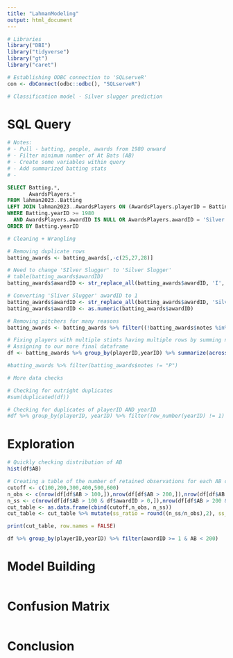 ```yaml
---
title: "LahmanModeling"
output: html_document
---
```


```r
# Libraries
library("DBI")
library("tidyverse")
library("gt")
library("caret")

# Establishing ODBC connection to 'SQLserveR'
con <- dbConnect(odbc::odbc(), "SQLserveR")
```


```r
# Classification model - Silver slugger prediction

```


# SQL Query


```r
# Notes: 
# - Pull - batting, people, awards from 1980 onward
# - Filter minimum number of At Bats (AB)
# - Create some variables within query
# - Add summarized batting stats
# -
```


```sql
SELECT Batting.*,
       AwardsPlayers.*
FROM lahman2023..Batting
LEFT JOIN lahman2023..AwardsPlayers ON (AwardsPlayers.playerID = Batting.playerID AND AwardsPlayers.yearID = Batting.yearID)
WHERE Batting.yearID >= 1980 
  AND AwardsPlayers.awardID IS NULL OR AwardsPlayers.awardID = 'Silver Slugger'
ORDER BY Batting.yearID
```


```r
# Cleaning + Wrangling

# Removing duplicate rows
batting_awards <- batting_awards[,-c(25,27,28)]

# Need to change 'SIlver Slugger' to 'Silver Slugger'
# table(batting_awards$awardID)
batting_awards$awardID <- str_replace_all(batting_awards$awardID, 'I','i')

# Converting 'Sliver Slugger' awardID to 1
batting_awards$awardID <- str_replace_all(batting_awards$awardID, 'Silver Slugger',"1")
batting_awards$awardID <- as.numeric(batting_awards$awardID)

# Removing pitchers for many reasons
batting_awards <- batting_awards %>% filter((!batting_awards$notes %in% ("P")))

# Fixing players with multiple stints having multiple rows by summing numeric columns by playerID/yearID
# Assigning to our more final dataframe
df <- batting_awards %>% group_by(playerID,yearID) %>% summarize(across("G":"awardID", ~ sum(.x, na.rm = TRUE))) %>% ungroup()
```

```r
#batting_awards %>% filter(batting_awards$notes != "P")
```



```r
# More data checks

# Checking for outright duplicates
#sum(duplicated(df))

# Checking for duplicates of playerID AND yearID
#df %>% group_by(playerID, yearID) %>% filter(row_number(yearID) != 1)

```


# Exploration 


```r
# Quickly checking distribution of AB
hist(df$AB)
```


```r
# Creating a table of the number of retained observations for each AB cutoff
cutoff <- c(100,200,300,400,500,600)
n_obs <- c(nrow(df[df$AB > 100,]),nrow(df[df$AB > 200,]),nrow(df[df$AB > 300,]),nrow(df[df$AB > 400,]),nrow(df[df$AB > 500,]),nrow(df[df$AB > 600,]))
n_ss <- c(nrow(df[df$AB > 100 & df$awardID > 0,]),nrow(df[df$AB > 200 & df$awardID > 0,]),nrow(df[df$AB > 300 & df$awardID > 0,]),nrow(df[df$AB > 400 & df$awardID > 0,]),nrow(df[df$AB > 500 & df$awardID > 0,]),nrow(df[df$AB > 600 & df$awardID > 0,]))
cut_table <- as.data.frame(cbind(cutoff,n_obs, n_ss))
cut_table <- cut_table %>% mutate(ss_ratio = round((n_ss/n_obs),2), ss_perc = n_ss/(nrow(df[df$awardID > 0,])))

print(cut_table, row.names = FALSE)
```


```r
df %>% group_by(playerID,yearID) %>% filter(awardID >= 1 & AB < 200)
```



 
# Model Building


```r

```


# Confusion Matrix

```r

```



# Conclusion

```r

```



